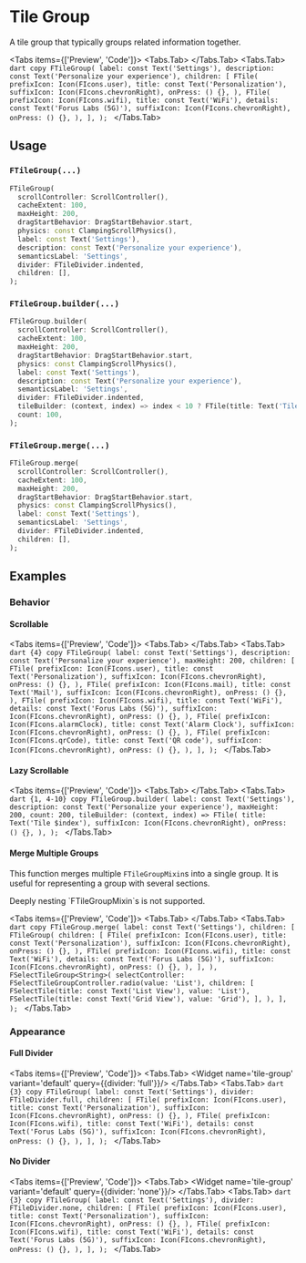 
# Tile Group

A tile group that typically groups related information together.

<LinkBadgeGroup>
    <LinkBadge label="API Reference" href="https://pub.dev/documentation/forui/latest/forui.widgets.tile/"/>
</LinkBadgeGroup>

<Tabs items={['Preview', 'Code']}>
  <Tabs.Tab>
    <Widget name='tile-group' variant='default' query={{}}/>
  </Tabs.Tab>
  <Tabs.Tab>
    ```dart copy
    FTileGroup(
      label: const Text('Settings'),
      description: const Text('Personalize your experience'),
      children: [
        FTile(
          prefixIcon: Icon(FIcons.user),
          title: const Text('Personalization'),
          suffixIcon: Icon(FIcons.chevronRight),
          onPress: () {},
        ),
        FTile(
          prefixIcon: Icon(FIcons.wifi),
          title: const Text('WiFi'),
          details: const Text('Forus Labs (5G)'),
          suffixIcon: Icon(FIcons.chevronRight),
          onPress: () {},
        ),
      ],
    );
    ```
  </Tabs.Tab>
</Tabs>

## Usage

### `FTileGroup(...)`

```dart copy
FTileGroup(
  scrollController: ScrollController(),
  cacheExtent: 100,
  maxHeight: 200,
  dragStartBehavior: DragStartBehavior.start,
  physics: const ClampingScrollPhysics(),
  label: const Text('Settings'),
  description: const Text('Personalize your experience'),
  semanticsLabel: 'Settings',
  divider: FTileDivider.indented,
  children: [],
);
```

### `FTileGroup.builder(...)`

```dart copy
FTileGroup.builder(
  scrollController: ScrollController(),
  cacheExtent: 100,
  maxHeight: 200,
  dragStartBehavior: DragStartBehavior.start,
  physics: const ClampingScrollPhysics(),
  label: const Text('Settings'),
  description: const Text('Personalize your experience'),
  semanticsLabel: 'Settings',
  divider: FTileDivider.indented,
  tileBuilder: (context, index) => index < 10 ? FTile(title: Text('Tile $index')) : null,
  count: 100,
);
```

### `FTileGroup.merge(...)`

```dart copy
FTileGroup.merge(
  scrollController: ScrollController(),
  cacheExtent: 100,
  maxHeight: 200,
  dragStartBehavior: DragStartBehavior.start,
  physics: const ClampingScrollPhysics(),
  label: const Text('Settings'),
  semanticsLabel: 'Settings',
  divider: FTileDivider.indented,
  children: [],
);
```

## Examples

### Behavior

#### Scrollable

<Tabs items={['Preview', 'Code']}>
  <Tabs.Tab>
    <Widget name='tile-group' variant='scrollable' query={{}} height={300}/>
  </Tabs.Tab>
  <Tabs.Tab>
    ```dart {4} copy
    FTileGroup(
      label: const Text('Settings'),
      description: const Text('Personalize your experience'),
      maxHeight: 200,
      children: [
        FTile(
          prefixIcon: Icon(FIcons.user),
          title: const Text('Personalization'),
          suffixIcon: Icon(FIcons.chevronRight),
          onPress: () {},
        ),
        FTile(
          prefixIcon: Icon(FIcons.mail),
          title: const Text('Mail'),
          suffixIcon: Icon(FIcons.chevronRight),
          onPress: () {},
        ),
        FTile(
          prefixIcon: Icon(FIcons.wifi),
          title: const Text('WiFi'),
          details: const Text('Forus Labs (5G)'),
          suffixIcon: Icon(FIcons.chevronRight),
          onPress: () {},
        ),
        FTile(
          prefixIcon: Icon(FIcons.alarmClock),
          title: const Text('Alarm Clock'),
          suffixIcon: Icon(FIcons.chevronRight),
          onPress: () {},
        ),
        FTile(
          prefixIcon: Icon(FIcons.qrCode),
          title: const Text('QR code'),
          suffixIcon: Icon(FIcons.chevronRight),
          onPress: () {},
        ),
      ],
    );
    ```
  </Tabs.Tab>
</Tabs>

#### Lazy Scrollable

<Tabs items={['Preview', 'Code']}>
  <Tabs.Tab>
    <Widget name='tile-group' variant='lazy' query={{}} height={300}/>
  </Tabs.Tab>
  <Tabs.Tab>
    ```dart {1, 4-10} copy
    FTileGroup.builder(
      label: const Text('Settings'),
      description: const Text('Personalize your experience'),
      maxHeight: 200,
      count: 200,
      tileBuilder: (context, index) => FTile(
        title: Text('Tile $index'),
        suffixIcon: Icon(FIcons.chevronRight),
        onPress: () {},
      ),
    );
    ```
  </Tabs.Tab>
</Tabs>

#### Merge Multiple Groups

This function merges multiple `FTileGroupMixin`s into a single group. It is useful for representing a group with
several sections.

<Callout type="warning">
    Deeply nesting `FTileGroupMixin`s  is not supported.
</Callout>

<Tabs items={['Preview', 'Code']}>
  <Tabs.Tab>
    <Widget name='tile-group' variant='merge' query={{}} height={300}/>
  </Tabs.Tab>
  <Tabs.Tab>
    ```dart copy
    FTileGroup.merge(
      label: const Text('Settings'),
      children: [
        FTileGroup(
          children: [
            FTile(
              prefixIcon: Icon(FIcons.user),
              title: const Text('Personalization'),
              suffixIcon: Icon(FIcons.chevronRight),
              onPress: () {},
            ),
            FTile(
              prefixIcon: Icon(FIcons.wifi),
              title: const Text('WiFi'),
              details: const Text('Forus Labs (5G)'),
              suffixIcon: Icon(FIcons.chevronRight),
              onPress: () {},
            ),
          ],
        ),
        FSelectTileGroup<String>(
          selectController: FSelectTileGroupController.radio(value: 'List'),
          children: [
            FSelectTile(title: const Text('List View'), value: 'List'),
            FSelectTile(title: const Text('Grid View'), value: 'Grid'),
          ],
        ),
      ],
    );
    ```
  </Tabs.Tab>
</Tabs>

### Appearance

#### Full Divider

<Tabs items={['Preview', 'Code']}>
  <Tabs.Tab>
    <Widget name='tile-group' variant='default' query={{divider: 'full'}}/>
  </Tabs.Tab>
  <Tabs.Tab>
    ```dart {3} copy
    FTileGroup(
      label: const Text('Settings'),
      divider: FTileDivider.full,
      children: [
        FTile(
          prefixIcon: Icon(FIcons.user),
          title: const Text('Personalization'),
          suffixIcon: Icon(FIcons.chevronRight),
          onPress: () {},
        ),
        FTile(
          prefixIcon: Icon(FIcons.wifi),
          title: const Text('WiFi'),
          details: const Text('Forus Labs (5G)'),
          suffixIcon: Icon(FIcons.chevronRight),
          onPress: () {},
        ),
      ],
    );
    ```
  </Tabs.Tab>
</Tabs>

#### No Divider

<Tabs items={['Preview', 'Code']}>
  <Tabs.Tab>
    <Widget name='tile-group' variant='default' query={{divider: 'none'}}/>
  </Tabs.Tab>
  <Tabs.Tab>
    ```dart {3} copy
    FTileGroup(
      label: const Text('Settings'),
      divider: FTileDivider.none,
      children: [
        FTile(
          prefixIcon: Icon(FIcons.user),
          title: const Text('Personalization'),
          suffixIcon: Icon(FIcons.chevronRight),
          onPress: () {},
        ),
        FTile(
          prefixIcon: Icon(FIcons.wifi),
          title: const Text('WiFi'),
          details: const Text('Forus Labs (5G)'),
          suffixIcon: Icon(FIcons.chevronRight),
          onPress: () {},
        ),
      ],
    );
    ```
  </Tabs.Tab>
</Tabs>
